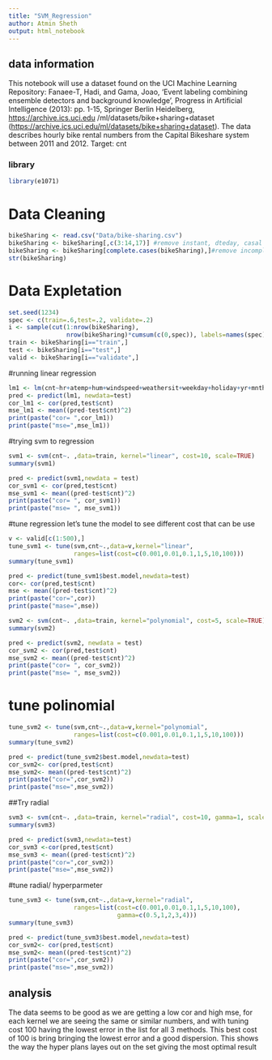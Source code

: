```yaml
---
title: "SVM_Regression"
author: Atmin Sheth 
output: html_notebook
---
```


## data information

This notebook will use a dataset found on the UCI Machine Learning Repository: Fanaee-T, Hadi, and Gama, Joao, 'Event labeling combining ensemble detectors and background knowledge', Progress in Artificial Intelligence (2013): pp. 1-15, Springer Berlin Heidelberg, <https://archive.ics.uci.edu> /ml/datasets/bike+sharing+dataset
(<https://archive.ics.uci.edu/ml/datasets/bike+sharing+dataset>). The data describes hourly bike rental numbers from the Capital Bikeshare system between 2011 and 2012.
Target: cnt

### library 
```r
library(e1071)
```

# Data Cleaning

```r
bikeSharing <- read.csv("Data/bike-sharing.csv")
bikeSharing <- bikeSharing[,c(3:14,17)] #remove instant, dteday, casal , registered 
bikeSharing <- bikeSharing[complete.cases(bikeSharing),]#remove incomplete 
str(bikeSharing)
```

# Data Expletation 

```r
set.seed(1234)
spec <- c(train=.6,test=.2, validate=.2)
i <- sample(cut(1:nrow(bikeSharing),
                nrow(bikeSharing)*cumsum(c(0,spec)), labels=names(spec)))
train <- bikeSharing[i=="train",]
test <- bikeSharing[i=="test",]
valid <- bikeSharing[i=="validate",]
```

#running linear regression
```r
lm1 <- lm(cnt~hr+atemp+hum+windspeed+weathersit+weekday+holiday+yr+mnth, data=train)
pred <- predict(lm1, newdata=test)
cor_lm1 <- cor(pred,test$cnt)
mse_lm1 <- mean((pred-test$cnt)^2)
print(paste("cor= ",cor_lm1))
print(paste("mse=",mse_lm1))
```

#trying svm to regression
```r
svm1 <- svm(cnt~. ,data=train, kernel="linear", cost=10, scale=TRUE)
summary(svm1)
```


```r
pred <- predict(svm1,newdata = test)
cor_svm1 <- cor(pred,test$cnt)
mse_svm1 <- mean((pred-test$cnt)^2)
print(paste("cor= ", cor_svm1))
print(paste("mse= ", mse_svm1))
```
#tune regression 
let's tune the model to see different cost that can be use
```r
v <- valid[c(1:500),]
tune_svm1 <- tune(svm,cnt~.,data=v,kernel="linear",
                  ranges=list(cost=c(0.001,0.01,0.1,1,5,10,100)))
summary(tune_svm1)
```


```r
pred <- predict(tune_svm1$best.model,newdata=test)
cor<- cor(pred,test$cnt)
mse <- mean((pred-test$cnt)^2)
print(paste("cor=",cor))
print(paste("mase=",mse))
```


```r
svm2 <- svm(cnt~. ,data=train, kernel="polynomial", cost=5, scale=TRUE)
summary(svm2)

```
```r
pred <- predict(svm2, newdata = test)
cor_svm2 <- cor(pred,test$cnt)
mse_svm2 <- mean((pred-test$cnt)^2)
print(paste("cor= ", cor_svm2))
print(paste("mse= ", mse_svm2))
```

# tune polinomial
```r
tune_svm2 <- tune(svm,cnt~.,data=v,kernel="polynomial",
                  ranges=list(cost=c(0.001,0.01,0.1,1,5,10,100)))
summary(tune_svm2)
```


```r
pred <- predict(tune_svm2$best.model,newdata=test)
cor_svm2<- cor(pred,test$cnt)
mse_svm2<- mean((pred-test$cnt)^2)
print(paste("cor=",cor_svm2))
print(paste("mse=",mse_svm2))
```

##Try radial
```r
svm3 <- svm(cnt~. ,data=train, kernel="radial", cost=10, gamma=1, scale=TRUE)
summary(svm3)
```


```r
pred <- predict(svm3,newdata=test)
cor_svm3 <-cor(pred,test$cnt)
mse_svm3 <- mean((pred-test$cnt)^2)
print(paste("cor=",cor_svm2))
print(paste("mse=",mse_svm2))
```
#tune radial/ hyperparmeter
```r
tune_svm3 <- tune(svm,cnt~.,data=v,kernel="radial",
                  ranges=list(cost=c(0.001,0.01,0.1,1,5,10,100),
                              gamma=c(0.5,1,2,3,4)))
summary(tune_svm3)
```

```r
pred <- predict(tune_svm3$best.model,newdata=test)
cor_svm2<- cor(pred,test$cnt)
mse_svm2<- mean((pred-test$cnt)^2)
print(paste("cor=",cor_svm2))
print(paste("mse=",mse_svm2))
```




## analysis 
The data seems to be good as we are getting a low cor and high mse, for each kernel we are seeing the same or similar numbers,
and with tuning cost 100 having the lowest error in the list for all 3 methods. This best cost of 100 is bring bringing the lowest error and a good dispersion. This shows the way the hyper plans layes out on the set giving the most optimal result 